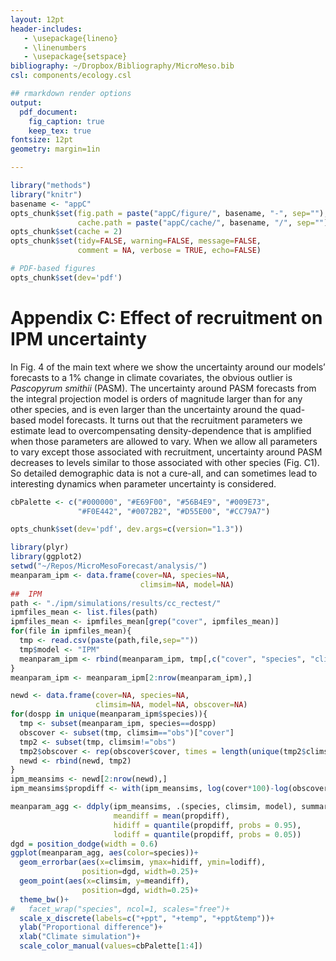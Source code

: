 ```yaml
---
layout: 12pt
header-includes:
   - \usepackage{lineno}
   - \linenumbers
   - \usepackage{setspace}
bibliography: ~/Dropbox/Bibliography/MicroMeso.bib
csl: components/ecology.csl

## rmarkdown render options
output:
  pdf_document:
    fig_caption: true
    keep_tex: true
fontsize: 12pt
geometry: margin=1in

---
```


\renewcommand\thefigure{C\arabic{figure}} 

```r
library("methods")
library("knitr")
basename <- "appC"
opts_chunk$set(fig.path = paste("appC/figure/", basename, "-", sep=""),
               cache.path = paste("appC/cache/", basename, "/", sep=""))
opts_chunk$set(cache = 2)
opts_chunk$set(tidy=FALSE, warning=FALSE, message=FALSE, 
               comment = NA, verbose = TRUE, echo=FALSE)

# PDF-based figures
opts_chunk$set(dev='pdf')
```

Appendix C: Effect of recruitment on IPM uncertainty
=====================================================
In Fig. 4 of the main text where we show the uncertainty around our models' forecasts to a 1% change in climate covariates, the obvious outlier is *Pascopyrum smithii* (PASM). The uncertainty around PASM forecasts from the integral projection model is orders of magnitude larger than for any other species, and is even larger than the uncertainty around the quad-based model forecasts. It turns out that the recruitment parameters we estimate lead to overcompensating density-dependence that is amplified when those parameters are allowed to vary. When we allow all parameters to vary except those associated with recruitment, uncertainty around PASM decreases to levels similar to those associated with other species (Fig. C1). So detailed demographic data is not a cure-all, and can sometimes lead to interesting dynamics when parameter uncertainty is considered.

```r
cbPalette <- c("#000000", "#E69F00", "#56B4E9", "#009E73", 
               "#F0E442", "#0072B2", "#D55E00", "#CC79A7")

opts_chunk$set(dev='pdf', dev.args=c(version="1.3"))

```

```r
library(plyr)
library(ggplot2)
setwd("~/Repos/MicroMesoForecast/analysis/")
meanparam_ipm <- data.frame(cover=NA, species=NA, 
                             climsim=NA, model=NA)
##  IPM 
path <- "./ipm/simulations/results/cc_rectest/"
ipmfiles_mean <- list.files(path)
ipmfiles_mean <- ipmfiles_mean[grep("cover", ipmfiles_mean)]
for(file in ipmfiles_mean){
  tmp <- read.csv(paste(path,file,sep=""))
  tmp$model <- "IPM"
  meanparam_ipm <- rbind(meanparam_ipm, tmp[,c("cover", "species", "climsim", "model")])
}
meanparam_ipm <- meanparam_ipm[2:nrow(meanparam_ipm),]

newd <- data.frame(cover=NA, species=NA, 
                   climsim=NA, model=NA, obscover=NA)
for(dospp in unique(meanparam_ipm$species)){
  tmp <- subset(meanparam_ipm, species==dospp)
  obscover <- subset(tmp, climsim=="obs")["cover"]
  tmp2 <- subset(tmp, climsim!="obs")
  tmp2$obscover <- rep(obscover$cover, times = length(unique(tmp2$climsim)))
  newd <- rbind(newd, tmp2)
}
ipm_meansims <- newd[2:nrow(newd),]
ipm_meansims$propdiff <- with(ipm_meansims, log(cover*100)-log(obscover*100))

meanparam_agg <- ddply(ipm_meansims, .(species, climsim, model), summarise,
                       meandiff = mean(propdiff),
                       hidiff = quantile(propdiff, probs = 0.95),
                       lodiff = quantile(propdiff, probs = 0.05))
dgd = position_dodge(width = 0.6)
ggplot(meanparam_agg, aes(color=species))+
  geom_errorbar(aes(x=climsim, ymax=hidiff, ymin=lodiff),
                position=dgd, width=0.25)+
  geom_point(aes(x=climsim, y=meandiff),
                position=dgd, width=0.25)+
  theme_bw()+
#   facet_wrap("species", ncol=1, scales="free")+
  scale_x_discrete(labels=c("+ppt", "+temp", "+ppt&temp"))+
  ylab("Proportional difference")+
  xlab("Climate simulation")+
  scale_color_manual(values=cbPalette[1:4])
```
